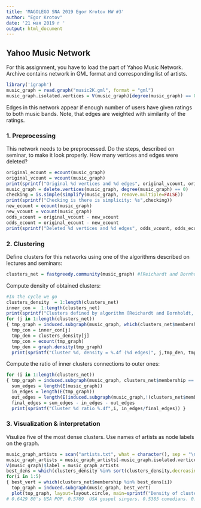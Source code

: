 ```yaml
---
title: 'MAGOLEGO SNA 2019 Egor Krotov HW #3'
author: "Egor Krotov"
date: '21 мая 2019 г '
output: html_document
---
```


## Yahoo Music Network
For this assignment, you have to load the part of Yahoo Music Network. Archive contains network in GML format and corresponding list of artists.

```r
library('igraph')
music_graph = read.graph("music2K.gml", format = "gml")
music_graph.isolated.vertices = V(music_graph)[degree(music_graph) == 0]
```

Edges in this network appear if enough number of users have given ratings to both music bands. Note, that edges are weighted with similarity of the ratings.

### 1. Preprocessing
This network needs to be preprocessed. Do the steps, described on seminar, to make it look properly. How many vertices and edges were deleted?

```r
original_ecount = ecount(music_graph)
original_vcount = vcount(music_graph)
print(sprintf("Original %d vertices and %d edges", original_vcount, original_ecount))
music_graph = delete.vertices(music_graph, degree(music_graph) == 0)
checking = is.simple(simplify(music_graph, remove.multiple=FALSE))
print(sprintf("Checking is there is simplicity: %s",checking))
new_ecount = ecount(music_graph)
new_vcount = vcount(music_graph)
odds_vcount = original_vcount - new_vcount
odds_ecount = original_ecount - new_ecount
print(sprintf("Deleted %d vertices and %d edges", odds_vcount, odds_ecount))
```

### 2. Clustering
Define clusters for this networks using one of the algorithms described on lectures and seminars:

```r
clusters_net = fastgreedy.community(music_graph) #[Reichardt and Bornholdt, 2006]
```

Compute density of obtained clusters:

```r
#In the cycle we go 
clusters_density  = 1:length(clusters_net)
inner_con =  1:length(clusters_net)
print(sprintf("Clusters defined by algorithm [Reichardt and Bornholdt, 2006]: %d", length(clusters_density)))
for (j in 1:length(clusters_net)) 
{ tmp_graph = induced.subgraph(music_graph, which(clusters_net$membership == j))
  tmp_con = inner_con[j]
  tmp_den = clusters_density[j]
  tmp_con = ecount(tmp_graph)
  tmp_den = graph.density(tmp_graph)
  print(sprintf("Cluster %d, density = %.4f (%d edges)", j,tmp_den, tmp_con )) }
```

Compute the ratio of inner clusters connections to outer ones:

```r
for (i in 1:length(clusters_net))
{ tmp_graph = induced.subgraph(music_graph, clusters_net$membership == i)
  sum_edges = length(E(music_graph))
  in_edges = length(E(tmp_graph))
  out_edges = length(E(induced.subgraph(music_graph,!(clusters_net$membership == i))))
  final_edges = sum_edges - in_edges - out_edges
  print(sprintf("Cluster %d ratio %.4f",i, in_edges/final_edges)) }
```

### 3. Visualization & interpretation

Visulize five of the most dense clusters. Use names of artists as node labels on the graph.

```r
music_graph_artists = scan("artists.txt", what = character(), sep = "\n")
music_graph_artists = music_graph_artists[-music_graph.isolated.vertices]
V(music_graph)$label = music_graph_artists
best_dens = which(clusters_density %in% sort(clusters_density,decreasing=TRUE)[1:5])
for(i in 1:5) 
{ best_vert = which(clusters_net$membership %in% best_dens[i])
  top_graph = induced.subgraph(music_graph, best_vert)
  plot(top_graph, layout=layout.circle, main=sprintf("Density of cluster %.4f",  graph.density(top_graph)),  height = 200, width = 300) }
# 0.6429 80's USA POP. 0.5769  USA gospel singers. 0.5385 comedians. 0.5238 Funk . 0.2536 NA JAZZ
```









